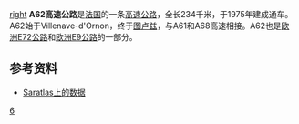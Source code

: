 [[文件:Carte_Autoroute_A62.svg|right]]
'''A62高速公路'''是[[法国|法国]]的一条[[高速公路|高速公路]]，全长234千米，于1975年建成通车。A62始于Villenave-d'Ornon，终于[[图卢兹|图卢兹]]，与A61和A68高速相接。A62也是[[欧洲E72公路|欧洲E72公路]]和[[欧洲E9公路|欧洲E9公路]]的一部分。

==参考资料==
*[http://saratlas.free.fr/index.php?page=autoroute&route=a62&lang=fr Saratlas上的数据]{{Wayback|url=http://saratlas.free.fr/index.php?page=autoroute&route=a62&lang=fr |date=20120205201642 }}{{fr}}

{{Autoroutes}}

[[Category:法国高速公路|6]]